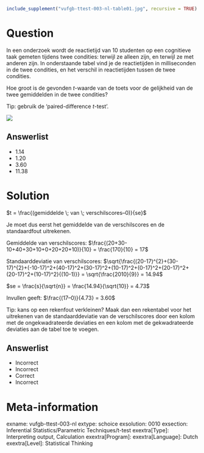 ```r
include_supplement("vufgb-ttest-003-nl-table01.jpg", recursive = TRUE)
```

Question
========

In een onderzoek wordt de reactietijd van 10 studenten op een cognitieve taak gemeten tijdens twee condities: terwijl ze alleen zijn, en terwijl ze met anderen zijn. In onderstaande tabel vind je de reactietijden in milliseconden in de twee condities, en het verschil in reactietijden tussen de twee condities.

Hoe groot is de gevonden *t*-waarde van de toets voor de gelijkheid van de twee gemiddelden in de twee condities? 

Tip: gebruik de ‘paired-difference *t*-test’.

![](vufgb-ttest-003-nl-table01.jpg)
  
Answerlist
----------
* 1.14
* 1.20
* 3.60
* 11.38

Solution
========

$t = \frac{(gemiddelde \; van \; verschilscores–0)}{se}$

Je moet dus eerst het gemiddelde van de verschilscores en de standaardfout uitrekenen.

Gemiddelde van verschilscores: $\frac{(20+30-10+40+30+10+0+20+20+10)}{10} = \frac{170}{10} = 17$

Standaarddeviatie van verschilscores:
$\sqrt{\frac{(20-17)^{2}+(30-17)^{2}+(-10-17)^2+(40-17)^2+(30-17)^2+(10-17)^2+(0-17)^2+(20-17)^2+(20-17)^2+(10-17)^2}{(10-1)}} = \sqrt{\frac{2010}{9}} = 14.94$

$se = \frac{s}{\sqrt{n}} = \frac{14.94}{\sqrt{10}} = 4.73$

Invullen geeft: $\frac{(17–0)}{4.73} = 3.60$

Tip: kans op een rekenfout verkleinen? Maak dan een rekentabel voor het uitrekenen van de standaarddeviatie van de verschilscores door een kolom met de ongekwadrateerde deviaties en een kolom met de gekwadrateerde deviaties aan de tabel toe te voegen.

Answerlist
----------
* Incorrect
* Incorrect
* Correct
* Incorrect

Meta-information
================
exname: vufgb-ttest-003-nl
extype: schoice
exsolution: 0010
exsection: Inferential Statistics/Parametric Techniques/t-test
exextra[Type]: Interpreting output, Calculation
exextra[Program]: 
exextra[Language]: Dutch
exextra[Level]: Statistical Thinking
